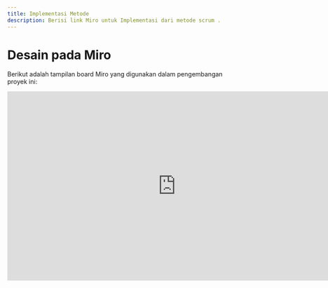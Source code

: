 ```yaml
---
title: Implementasi Metode
description: Berisi link Miro untuk Implementasi dari metode scrum .
---
```


# **Desain pada Miro**

Berikut adalah tampilan board Miro yang digunakan dalam pengembangan proyek ini:

<iframe 
width="768" 
height="432" 
src="https://miro.com/app/live-embed/uXjVL6Oyurc=/?moveToViewport=-509,-874,3229,1605&embedId=959875060958" 
frameborder="0" 
crolling="no" 
allow="fullscreen; 
clipboard-read; 
clipboard-write" 
allowfullscreen>
</iframe>

